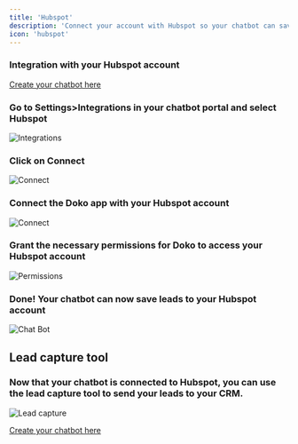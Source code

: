 ```yaml
---
title: 'Hubspot'
description: 'Connect your account with Hubspot so your chatbot can save leads'
icon: 'hubspot'
---
```

### Integration with your Hubspot account

[Create your chatbot here](https://doko-ai.com/en/sign-up)
<Steps>
    <Step>
        <h3>Go to Settings>Integrations in your chatbot portal and select Hubspot</h3>
       <Frame>
  <img src="/images/integracion-hubspot.png" alt="Integrations" />
</Frame>
    </Step>
 <Step>
        <h3>Click on Connect</h3>
       <Frame>
  <img src="/images/boton-hubspot.png" alt="Connect" />
</Frame>
    </Step>
     <Step>
        <h3>Connect the Doko app with your Hubspot account</h3>
       <Frame>
  <img src="/images/hubspot-conect.png" alt="Connect" />
</Frame>
    </Step>
    <Step>
        <h3>Grant the necessary permissions for Doko to access your Hubspot account</h3>
       <Frame>
  <img src="/images/permisos-hubspot.png" alt="Permissions" />
 
</Frame>
    </Step>
    <Step>
        <h3>Done! Your chatbot can now save leads to your Hubspot account</h3>
       <Frame>
  <img src="/images/hubspot-done.png" alt="Chat Bot" />
</Frame>
    </Step>
</Steps>

## Lead capture tool

### Now that your chatbot is connected to Hubspot, you can use the lead capture tool to send your leads to your CRM.

<Frame>
  <img src="/images/captar-leads.png" alt="Lead capture" />
</Frame>

[Create your chatbot here](https://doko-ai.com/en/sign-up)